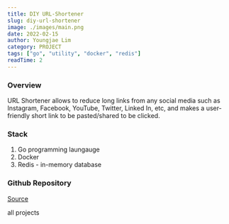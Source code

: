 ```yaml
---
title: DIY URL-Shortener
slug: diy-url-shortener
image: ./images/main.png
date: 2022-02-15
author: Youngjae Lim
category: PROJECT
tags: ["go", "utility", "docker", "redis"]
readTime: 2
---
```



### Overview

URL Shortener allows to reduce long links from any social media such as Instagram, Facebook, YouTube, Twitter, Linked In, etc, and makes a user-friendly short link to be pasted/shared to be clicked.

### Stack

1. Go programming laungauge
2. Docker
3. Redis - in-memory database

### Github Repository

[Source](https://github.com/youngjae-lim/url-shortener)

<Link to='/projects' className='btn center-btn'>
  all projects
</Link>
